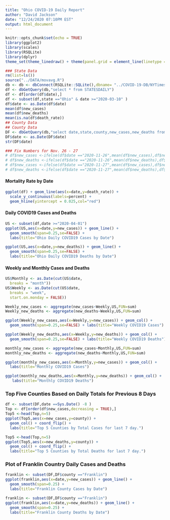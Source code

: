 ```yaml
---
title: "Ohio COVID-19 Daily Report"
author: "David Jackson"
date: "12/24/2020 07:10PM EST"
output: html_document
---
```


```r
knitr::opts_chunk$set(echo = TRUE)
library(ggplot2)
library(scales)
library(RSQLite)
library(dplyr)
theme_set(theme_linedraw() + theme(panel.grid = element_line(linetype = 'dashed')))
```

```r
### State Data
rm(list=ls())
source("../DATA/movavg.R")
db <- db <- dbConnect(RSQLite::SQLite(),dbname= "../COVID-19-DB/NYTimes.sqlite3")
df <- dbGetQuery(db,"select * from STATESDAILY")
df <- df[order(df$date),]
df <- subset(df,state =="Ohio" & date >="2020-03-10" )
df$date <- as.Date(df$date)
mean(df$new_cases)
mean(df$new_deaths)
mean(is.na(df$death_rate))
## County Data
## County Data
DF <- dbGetQuery(db,"select date,state,county,new_cases,new_deaths from  COUNTYDAILY where state='Ohio'")
DF$date <- as.Date(DF$date)
str(DF$date)
```
```r
### Fix Numbers for Nov. 26 - 27 
# df$new_cases <-ifelse(df$date =="2020-11-26",mean(df$new_cases),df$new_cases)
# df$new_deaths <-ifelse(df$date =="2020-11-26",mean(df$new_deaths),df$new_deaths)
# df$new_cases <-ifelse(df$date =="2020-11-27",mean(df$new_cases),df$new_cases)
# df$new_deaths <-ifelse(df$date =="2020-11-27",mean(df$new_deaths),df$new_deaths)
```

#### Mortality Rate by Date

```r
ggplot(df) + geom_line(aes(x=date,y=death_rate)) +
  scale_y_continuous(labels=percent) +
  geom_hline(yintercept = 0.025,col="red")

```




#### Daily COVID19 Cases and Deaths


```r
US <- subset(df,date >="2020-04-01")
ggplot(US,aes(x=date,y=new_cases)) + geom_line() +
  geom_smooth(span=0.25,se=FALSE) +
  labs(title="Ohio Daily COVID19 Cases by Date")

ggplot(US,aes(x=date,y=new_deaths)) + geom_line() +
  geom_smooth(span=0.25,se=FALSE) +
  labs(title="Ohio Daily COVID19 Deaths by Date")
```

#### Weekly and Monthly Cases and Deaths

```r
US$Monthly <- as.Date(cut(US$date,
  breaks = "month"))
US$Weekly <- as.Date(cut(US$date,
  breaks = "week",
  start.on.monday = FALSE))
```
```r
Weekly_new_cases <- aggregate(new_cases~Weekly,US,FUN=sum)
Weekly_new_deaths <- aggregate(new_deaths~Weekly,US,FUN=sum)

```
```r
ggplot(Weekly_new_cases,aes(x=Weekly,y=new_cases)) + geom_col() +
  geom_smooth(span=0.25,se=FALSE) + labs(title="Weekly COVID19 Cases")

ggplot(Weekly_new_deaths,aes(x=Weekly,y=new_deaths)) + geom_col() +
  geom_smooth(span=0.25,se=FALSE) + labs(title="Weekly COVID19 Deaths")
```
```r
monthly_new_cases <- aggregate(new_cases~Monthly,US,FUN=sum)
monthly_new_deaths <- aggregate(new_deaths~Monthly,US,FUN=sum)
```
```r
ggplot(monthly_new_cases,aes(x=Monthly,y=new_cases)) + geom_col() +
  labs(title="Monthly COVID19 Cases")

ggplot(monthly_new_deaths,aes(x=Monthly,y=new_deaths)) + geom_col() +
   labs(title="Monthly COVID19 Deaths")
```

### Top Five Counties Based on Daily Totals for Previous 8 Days

```r
df <- subset(DF,date ==Sys.Date() -8 )
Top <- df[order(df$new_cases,decreasing = TRUE),]
Top5 <-head(Top,n=5)
ggplot(Top5,aes(x=new_cases,y=county)) +
  geom_col() + coord_flip() +
  labs(title="Top 5 Counties by Total Cases for last 7 day.")

Top5 <-head(Top,n=5)
ggplot(Top5,aes(x=new_deaths,y=county)) +
  geom_col() + coord_flip() +
  labs(title="Top 5 Counties by Total Deaths for last 7 day.")
```

### Plot of Franklin Country Daily Cases and Deaths

```r
franklin <- subset(DF,DF$county =="Franklin")
ggplot(franklin,aes(x=date,y=new_cases)) + geom_line() +
  geom_smooth(span=0.25) +
  labs(title="Franklin County Cases by Date")

franklin <- subset(DF,DF$county =="Franklin")
ggplot(franklin,aes(x=date,y=new_deaths)) + geom_line() +
  geom_smooth(span=0.25) +
  labs(title="Franklin County Deaths by Date")
```
